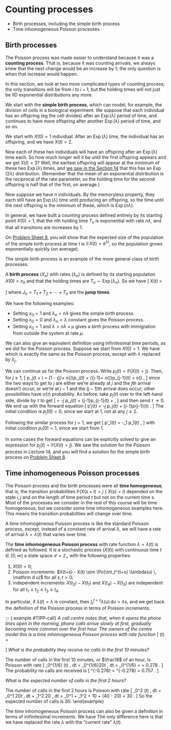 # Counting processes  {#S16-counting-processes}


::: {.mysummary}
* Birth processes, including the simple birth process
* Time inhomogeneous Poisson processes
:::

\newcommand{\Exp}{\operatorname{Exp}}
\newcommand{\ee}{\mathrm{e}}


## Birth processes  {#birth-processes}

The Poisson process was made easier to understand because it was a **counting process**. That is, because it was counting arrivals, we always knew that the next change would be an increase by 1; the only question is when that increase would happen.

In this section, we look at two more complicated types of counting process; the only transitions will be from $i$ to $i+1$, but the holding times will not just be IID exponential distributions any more.

We start with the **simple birth process**, which can model, for example, the division of cells in a biological experiment. We suppose that each individual has an offspring (eg the cell divides) after an $\Exp(\lambda)$ period of time, and continues to have more offspring after another $\Exp(\lambda)$ period of time, and so on.

We start with $X(0) = 1$ individual. After an $\Exp(\lambda)$ time, the individual has an offspring, and we have $X(t) = 2$.

Now each of these two individuals will have an offspring after an $\Exp(\lambda)$ time each. So how much longer will it be until the first offspring appears and we get $X(t) = 3$? Well, the earliest offspring will appear at the minimum of these two $\Exp(\lambda)$ times, and [we saw in the Section 14](#exponential) that this has an $\Exp(2\lambda)$ distribution. (Remember that the mean of an exponential distribution is the reciprocal of the rate parameter, so the holding time for the second offspring is half that of the first, on average.)

Now suppose we have $n$ individuals. By the memoryless property, they each still have an $\Exp(\lambda)$ time until producing an offspring, so the time until the next offspring is the minimum of these, which is $\Exp(n\lambda)$.

In general, we have built a counting process defined entirely by its starting point $X(0) = 1$, that the $n$th holding time $T_n$ is exponential with rate $n\lambda$, and that all transitions are increases by 1.

On [Problem Sheet 8](#P08), you will show that the expected size of the population of the simple birth process at time $t$ is $\mathbb EX(t) = \ee^{\lambda t}$, so the population grows exponentially quickly (on average).

The simple birth process is an example of the more general class of birth processes.

::: {.definition #birth-def}
A **birth process** $(X_n)$ with rates $(\lambda_n)$ is defined by its starting population $X(0) = x_0$ and that the holding times are $T_n \sim \Exp(\lambda_n)$. So we have
\[ X(t) = \begin{cases} x_0 & 0 \leq t < J_1 \\
x_0 + n & J_n \leq t < J_{n+1}, \text{ for } n=1,2,\dots ,\end{cases}  \]
where $J_n = T_1 + T_2 + \cdots + T_n$ are the **jump times**.
:::

::: {.example #birth-examples}
We have the following examples:

* Setting $x_0 = 1$ and $\lambda_n = n\lambda$ gives the simple birth process.
* Setting $x_0 = 0$ and $\lambda_n = \lambda$ constant gives the Poisson process.
* Setting $x_0 = 1$ and $\lambda = n\lambda + \mu$ gives a birth process with immigration from outside the system at rate $\mu$.
:::

We can also give an equivalent definition using infinitesimal time periods, as we did for the Poisson process. Suppose we start from $X(0) = 1$. We have
\begin{align*}
    \mathbb P \big(X(t+\tau) = j\phantom{{}+1} \mid X(t) = j\big) &= 1 - \lambda_j\tau + o(\tau) ,\\
    \mathbb P \big(X(t+\tau) = j+1 \mid X(t) = j\big) &= \lambda_j\tau + o(\tau) ,\\
    \mathbb P \big(X(t+\tau) \geq j+2 \mid X(t) = j\big) &= o(\tau) ,
\end{align*}
which is exactly the same as the Poisson process, except with $\lambda$ replaced by $\lambda_j$.

We can continue as for the Poisson process. Write $p_j(t) = \mathbb P(X(t) = j)$. Then, for $j \geq 1$,
\[ p_j(t + \tau) = \big(1 - \lambda_{j}\tau + o(\tau)\big)p_j(t)  + \big(\lambda_{j-1}\tau + o(\tau)\big)p_{j-1}(t) + o(\tau) , \]
since the two ways to get to $j$ are either we're already at $j$ and the $j$th arrival doesn't occur, or we're at $j-1$ and the $(j-1)$th arrival does occur; other possibilities have $o(\tau)$ probability. As before, take $p_j(t)$ over to the left-hand side, divide by $\tau$ to get
\[ \frac{p_j(t + \tau) - p_j(t)}{\tau} = -\lambda_j p_j(t) + \lambda_{j-1}p_{j-1}(t) + \frac{o(\tau)}{\tau} , \] 
and then send $\tau \to 0$. We end up with the forward equation
\[ p'_j(t) = -\lambda_j p_j(t) + \lambda_{j-1}p_{j-1}(t) . \]
The initial condition is $p_j(0) = 0$, since we start at $1$, not at any $j \geq 2$.

Following the similar process for $j =1$, we get
\[ p'_1(t) = -\lambda_1 p_1(t) , \]
with initial condition $p_1(0) = 1$,  since we start from $1$.

In some cases the forward equations can be explicitly solved to give an expression for $p_j(t) = \mathbb P(X(t) = j)$. We saw the solution for the Poisson process in Lecture 14, and you will find a solution for the simple birth process on [Problem Sheet 8](#P08).


## Time inhomogeneous Poisson processes {#TIPP}

The Poisson process and the birth processes were all **time homogeneous**; that is, the transition probabilities
$\mathbb P(X(s+t) = j \mid X(s) = i)$ depended on the state $i,j$ and on the length of time period $t$ but not on the current time $s$. Most of the processes we consider in the rest of this course will be time homogeneous, but we consider some time inhomogeneous examples here. This means the transition probabilities will change over time.

A time inhomogeneous Poisson process is like the standard Poisson process, except, instead of a constant rate of arrival $\lambda$, we will have a rate of arrival $\lambda=\lambda(t)$ that varies over time.

::: {.definition #TIPP-defn}
The **time inhomogeneous Poisson process** with rate function $\lambda = \lambda(t)$ is defined as followed. It is a stochastic process $(X(t))$ with continuous time $t \in [0,\infty)$ a state space $\mathcal S = \mathbb Z_+$ with the following properties:

1. $X(0) = 0$;
2. Poisson increments: $X(t+s) - X(t) \sim \Po(\int_t^{t+s} \lambda(u) \, \mathrm d u)$ for all $s,t>0$;
3. independent increments: $X(t_2) - X(t_1)$ and $X(t_4) - X(t_3)$ are independent for all $t_1 \leq t_2 \leq t_3 \leq t_4$.
:::

In particular, if $\lambda(t) = \lambda$ is constant, then  $\int_t^{t+s} \lambda(u) \, \mathrm d u = \lambda s$, and we get back the definition of the Poisson process in terms of Poisson increments.

::: {.example #TIPP-call}
*A call centre notes that, when it opens the phone lines open in the morning, phone calls arrive slowly at first, gradually becoming more common over the first hour. The owners of the centre model this is a time inhomogeneous Poisson process with rate function*
\[ \lambda(t) = \begin{cases} 20t & 0 \leq t < 1 \\
                              20  & t \geq 1 \end{cases} \]
*What is the probability they receive no calls in the first 10 minutes?*

The number of calls in the first 10 minutes, or $\frac16$ of an hour, is Poisson with rate
\[ \int_0^{1/6} \lambda(t) \, \mathrm dt = \int_0^{1/6}20t \, \mathrm dt = \left[10t^2\right]_0^{1/6} = \frac{10}{36} = 0.278 . \]
The probability no calls are received is
\[ \ee^{-0.278} \frac{0.278^0}{0!} = \ee^{-0.278} = 0.757 . \]

*What is the expected number of calls in the first 2 hours?*

The number of calls in the first 2 hours is Poisson with rate
\[ \int_0^2 \lambda(t) \, \mathrm dt =  \int_0^1 20t \, \mathrm dt +  \int_1^2 20 \, \mathrm dt = \left[10t^2\right]_0^1 + \left[20t\right]_1^2 = 10 + (40 - 20) = 30 .        \]
So the expected number of calls is 30.
\end{example}

The time inhomogeneous Poisson process can also be given a definition in terms of inifinitesimal increments. We have
\begin{equation*} \mathbb P \big(X(t+\tau) - X(t) = j\big) = \begin{cases} 1 - \lambda(t) \tau + o(\tau) & \text{if $j = 0$,} \\
\lambda(t)\tau + o(\tau) & \text{if $j = 1$,} \\
o(\tau) & \text{if $j \geq 2$.} \end{cases}  \end{equation*}
The only difference here is that we have replaced the rate $\lambda$ with the "current rate" $\lambda(t)$.

